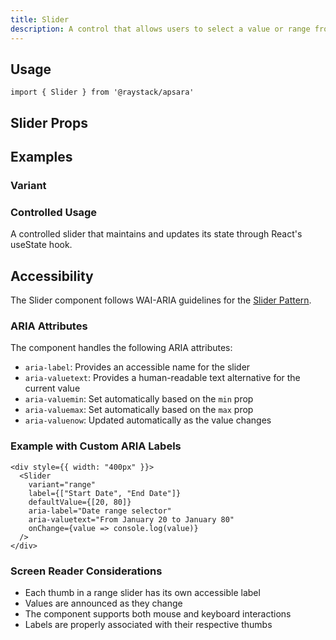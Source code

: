 ```yaml
---
title: Slider
description: A control that allows users to select a value or range from a given range.
---
```



<Demo data={playground} />

## Usage

```tsx
import { Slider } from '@raystack/apsara'
```

## Slider Props

<auto-type-table path="./props.ts" name="SliderProps" />

## Examples

### Variant

<Demo data={variantDemo} />

### Controlled Usage

A controlled slider that maintains and updates its state through React's useState hook.

<Demo data={controlDemo} />

## Accessibility

The Slider component follows WAI-ARIA guidelines for the [Slider Pattern](https://www.w3.org/WAI/ARIA/apg/patterns/slider/).

### ARIA Attributes

The component handles the following ARIA attributes:

- `aria-label`: Provides an accessible name for the slider
- `aria-valuetext`: Provides a human-readable text alternative for the current value
- `aria-valuemin`: Set automatically based on the `min` prop
- `aria-valuemax`: Set automatically based on the `max` prop
- `aria-valuenow`: Updated automatically as the value changes

### Example with Custom ARIA Labels

```tsx
<div style={{ width: "400px" }}>
  <Slider
    variant="range"
    label={["Start Date", "End Date"]}
    defaultValue={[20, 80]}
    aria-label="Date range selector"
    aria-valuetext="From January 20 to January 80"
    onChange={value => console.log(value)}
  />
</div>
```

### Screen Reader Considerations

- Each thumb in a range slider has its own accessible label
- Values are announced as they change
- The component supports both mouse and keyboard interactions
- Labels are properly associated with their respective thumbs
